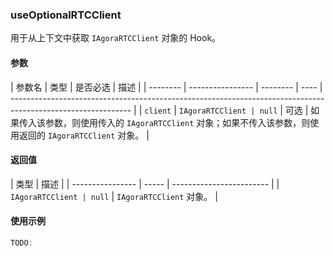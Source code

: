 ### useOptionalRTCClient

用于从上下文中获取 `IAgoraRTCClient` 对象的 Hook。

#### 参数

| 参数名   | 类型             | 是否必选 | 描述 |
| -------- | ---------------- | -------- | ---- | ------------------------------------------------------------------------------------------------------------ |
| `client` | `IAgoraRTCClient | null`    | 可选 | 如果传入该参数，则使用传入的 `IAgoraRTCClient` 对象；如果不传入该参数，则使用返回的 `IAgoraRTCClient` 对象。 |

#### 返回值

| 类型             | 描述  |
| ---------------- | ----- | ------------------------ |
| `IAgoraRTCClient | null` | `IAgoraRTCClient` 对象。 |

#### 使用示例

```jsx
TODO:
```

